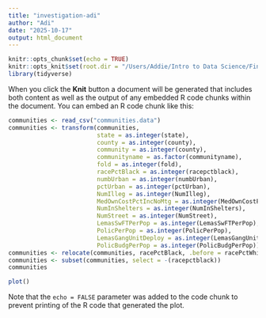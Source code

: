 ```yaml
---
title: "investigation-adi"
author: "Adi"
date: "2025-10-17"
output: html_document
---
```


```r
knitr::opts_chunk$set(echo = TRUE)
knitr::opts_knit$set(root.dir = "/Users/Addie/Intro to Data Science/FinalProject/data")
library(tidyverse)
```

When you click the **Knit** button a document will be generated that includes both content as well as the output of any embedded R code chunks within the document. You can embed an R code chunk like this:

```r
communities <- read_csv("communities.data")
communities <- transform(communities,
                         state = as.integer(state),
                         county = as.integer(county),
                         community = as.integer(county),
                         communityname = as.factor(communityname),
                         fold = as.integer(fold),
                         racePctBlack = as.integer(racepctblack),
                         numbUrban = as.integer(numbUrban),
                         pctUrban = as.integer(pctUrban),
                         NumIlleg = as.integer(NumIlleg),
                         MedOwnCostPctIncNoMtg = as.integer(MedOwnCostPctIncNoMtg),
                         NumInShelters = as.integer(NumInShelters),
                         NumStreet = as.integer(NumStreet),
                         LemasSwFTPerPop = as.integer(LemasSwFTPerPop),
                         PolicPerPop = as.integer(PolicPerPop),
                         LemasGangUnitDeploy = as.integer(LemasGangUnitDeploy),
                         PolicBudgPerPop = as.integer(PolicBudgPerPop))
communities <- relocate(communities, racePctBlack, .before = racePctWhite)
communities <- subset(communities, select = -(racepctblack))
communities
```

```r
plot()
```

Note that the `echo = FALSE` parameter was added to the code chunk to prevent printing of the R code that generated the plot.
